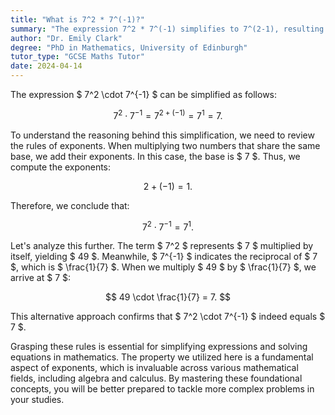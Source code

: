 ```yaml
---
title: "What is 7^2 * 7^(-1)?"
summary: "The expression 7^2 * 7^(-1) simplifies to 7^(2-1), resulting in 7^1, which equals 7."
author: "Dr. Emily Clark"
degree: "PhD in Mathematics, University of Edinburgh"
tutor_type: "GCSE Maths Tutor"
date: 2024-04-14
---
```


The expression $ 7^2 \cdot 7^{-1} $ can be simplified as follows:

$$
7^2 \cdot 7^{-1} = 7^{2 + (-1)} = 7^1 = 7.
$$

To understand the reasoning behind this simplification, we need to review the rules of exponents. When multiplying two numbers that share the same base, we add their exponents. In this case, the base is $ 7 $. Thus, we compute the exponents:

$$
2 + (-1) = 1.
$$

Therefore, we conclude that:

$$
7^2 \cdot 7^{-1} = 7^1.
$$

Let's analyze this further. The term $ 7^2 $ represents $ 7 $ multiplied by itself, yielding $ 49 $. Meanwhile, $ 7^{-1} $ indicates the reciprocal of $ 7 $, which is $ \frac{1}{7} $. When we multiply $ 49 $ by $ \frac{1}{7} $, we arrive at $ 7 $:

$$
49 \cdot \frac{1}{7} = 7.
$$

This alternative approach confirms that $ 7^2 \cdot 7^{-1} $ indeed equals $ 7 $.

Grasping these rules is essential for simplifying expressions and solving equations in mathematics. The property we utilized here is a fundamental aspect of exponents, which is invaluable across various mathematical fields, including algebra and calculus. By mastering these foundational concepts, you will be better prepared to tackle more complex problems in your studies.
    